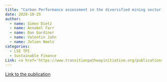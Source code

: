 ```yaml
---
title: "Carbon Performance assessment in the diversified mining sector: note on methodology"
date: 2020-10-25
author:
  - name: Simon Dietz
  - name: Annabel Farr
  - name: Dan Gardiner
  - name: Valentin Jahn
  - name: Jolien Noels 
categories: 
  - LSE TPI
  - Sustainable Finance
Link: <a href='https://www.transitionpathwayinitiative.org/publications/uploads/2020-carbon-performance-assessment-in-the-diversified-mining-sector-methodology-october-2020'>Link</a>
---
```


[Link to the publication](https://www.transitionpathwayinitiative.org/publications/uploads/2020-carbon-performance-assessment-in-the-diversified-mining-sector-methodology-october-2020)
